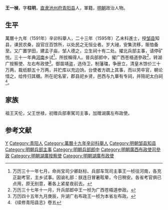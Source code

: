 '''王一楨'''，字'''柱明'''，[[直隶|直隶]][[池州府|池州府]][[青阳县|青阳县]]人，軍籍，[[明朝|明朝]]政治人物。
 
== 生平 ==
萬曆十九年（1591年）辛卯科舉人，二十三年（1595年）乙未科進士，授[[邹县|邹县]]知县，课民农桑，設官庄百馀所，以处民之无恒业者。岁大祲，安集流移，赈恤备至。又广置学田，建孟子庙，邹人德之，立生祠十有二处。擢北兵部主事，请停矿悦。三十一年典[[河南|河南]]乡试<ref>万历三十一年七月，命尚宝司少卿赵标、兵部车驾司主事王一桢往河南，各充正副考官，主乡试事。因谕礼部：朕连日冒暑眩晕，今日稍安。各省考官俱已点用，原无别意，著各上紧星夜前去。</ref>，所拔稱得人。晉兵部郎中，擢广西苍梧道參政<ref>万历三十七年十一月，升兵部郎中王一桢为广西苍梧道参政。</ref>，转湖广按察使、左右布政使<ref>万历四十五年九月庚辰，升湖广右布政王一桢为本省左布政。</ref>。御苗靖盗，选侍卫，制藩璫，争册立，清皇木馀价三十万两，裁纸额五十万两，并贮库以充边饷，台使者方疏上其事，而以劳卒官，朝论惜之，给传归其櫬。所在祀名宦，郡县祀乡贤，邑西与九華有专祠，并陪祀太白祠<ref>《续修青阳县志》卷五</ref>。

== 家族 ==
祖王天伦，父王世禄，初赠兵部車駕司主事，加赠湖廣左布政使。

==参考文献==
{{reflist}}
 
{{萬曆二十三年乙未科殿試金榜}}

{{Authority control}}

{{DEFAULTSORT:Wang王}}
[[Category:王姓|Y]]
[[Category:青阳人|Category:青阳人]]
[[Category:萬曆十九年辛卯科舉人|Category:萬曆十九年辛卯科舉人]]
[[Category:明朝邹县知县|Category:明朝邹县知县]]
[[Category:明朝兵部主事|Category:明朝兵部主事]]
[[Category:明朝兵部郎中|Category:明朝兵部郎中]]
[[Category:明朝廣西布政使司參政|Category:明朝廣西布政使司參政]]
[[Category:明朝湖廣按察使|Category:明朝湖廣按察使]]
[[Category:明朝湖廣布政使|Category:明朝湖廣布政使]]


{{明朝官员小作品}}